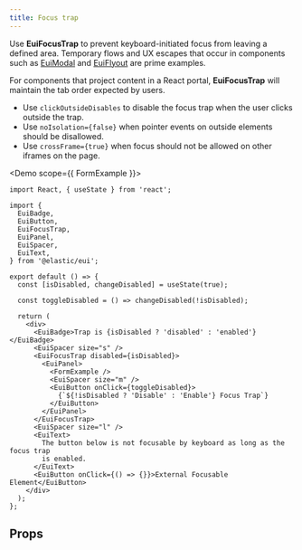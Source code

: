 ```yaml
---
title: Focus trap
---
```


Use **EuiFocusTrap** to prevent keyboard-initiated focus from leaving a defined area. Temporary flows and UX escapes that occur in components such as [EuiModal](../../components/containers/modal/index.mdx) and [EuiFlyout](../../components/containers/flyout/index.mdx) are prime examples.

For components that project content in a React portal, **EuiFocusTrap** will maintain the tab order expected by users.

* Use `clickOutsideDisables` to disable the focus trap when the user clicks outside the trap.
* Use `noIsolation={false}` when pointer events on outside elements should be disallowed.
* Use `crossFrame={true}` when focus should not be allowed on other iframes on the page.


<Demo scope={{ FormExample }}>
```tsx interactive
import React, { useState } from 'react';

import {
  EuiBadge,
  EuiButton,
  EuiFocusTrap,
  EuiPanel,
  EuiSpacer,
  EuiText,
} from '@elastic/eui';

export default () => {
  const [isDisabled, changeDisabled] = useState(true);

  const toggleDisabled = () => changeDisabled(!isDisabled);

  return (
    <div>
      <EuiBadge>Trap is {isDisabled ? 'disabled' : 'enabled'}</EuiBadge>
      <EuiSpacer size="s" />
      <EuiFocusTrap disabled={isDisabled}>
        <EuiPanel>
          <FormExample />
          <EuiSpacer size="m" />
          <EuiButton onClick={toggleDisabled}>
            {`${!isDisabled ? 'Disable' : 'Enable'} Focus Trap`}
          </EuiButton>
        </EuiPanel>
      </EuiFocusTrap>
      <EuiSpacer size="l" />
      <EuiText>
        The button below is not focusable by keyboard as long as the focus trap
        is enabled.
      </EuiText>
      <EuiButton onClick={() => {}}>External Focusable Element</EuiButton>
    </div>
  );
};
```
</Demo>

## Props


<PropTable definition={docgen.EuiFocusTrap} />
